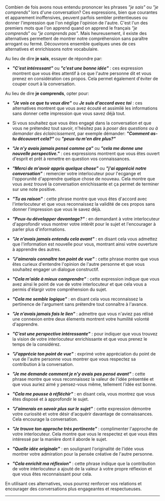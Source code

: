 Combien de fois avons nous entendu prononcer les phrases _"je sais"_ ou _"je comprends"_ lors d'une conversation? Ces expressions, bien que courantes et apparement inoffensives, peuvent parfois sembler prétentieuses ou donner l'impression que l'on néglige l'opinion de l'autre. C'est l'un des premiers mots que l'on apprend quand on apprend le français _"je comprends_" ou _"je comprends pas"_. Mais heureusement, il existe des alternatives permettent de montrer notre compréhension sans paraître arrogant ou fermé. Découvrons ensemble quelques unes de ces alternatives et enrichissons notre vocabulaire.

Au lieu de dire **je sais**, essayer de répondre par:

- **_"C'est intéressant"_** ou **_"c'est une bonne idée"_** : ces expression montrent que vous êtes attentif à ce que l'autre personne dit et vous prenez en considération ces propos. Cela permet également d'éviter de couper court à la conversation.

Au lieu de dire **je comprends**, opter pour:

- **_"Je vois ce que tu veux dire"_** ou **_Je suis d'accord avec toi_** : ces alternatives montrent que vous avez écouté et assimilé les informations sans donner cette impression que vous savez déjà tout.

- Si vous souhaitez que vous êtes engagé dans la conversation et que vous ne prétendez tout savoir, n'hésitez pas à _poser des questions ou à demander des éclaircissement_, par exemple démander: **_"Comment as-tu découvert cela?"_** ou **_"peux-tu m'en dire plus?"_**

- **_"Je n'y avais jamais pensé comme ça"_** ou **_"cela me donne une nouvelle perspective."_** : ces expressions montrent que vous êtes ouvert d'esprit et prêt à remettre en question vos connaissances.

* **_"Merci de m'avoir appris quelque chose"_** ou **_"j'ai apprécié notre conversation"_** : remercier votre interlocuteur pour l'ecgange et l'opporunité d'apprendre quelque chose de nouveau. Cela montre que vous avez trouvé la conversation enrichissante et ça permet de terminer sur une note positive.

* **_"Tu as raison"_** : cette phrase montre que vous êtes d'accord avec l'interlocuteur et que vous reconnaissez la validité de ces propos sans donner l'impression que vous le savez déjà.

* **_"Peux-tu développer davantage?"_** : en demandant à votre interlocuteur d'approfondir vous montrer votre intérêt pour le sujet et l'encourager à parler plus d'informations.

* **_"Je n'avais jamais entendu cela avant"_** : en disant cela vous admettez que l'information est nouvelle pour vous, montrant ainsi votre ouverture à apprendre des autres.

* **_"J'aimerais connaître ton point de vue"_** : cette phrase montre que vous êtes curieux d'entendre l'opinion de l'autre personne et que vous souhaitez engager un dialogue constructif.

* **_"Cela m'aide à mieux comprendre"_** : cette expression indique que vous avez ainsi le point de vue de votre interlocuteur et que cela vous a permis d'élargir votre compréhension du sujet.

* **_"Cela me semble logique"_** : en disant cela vous reconnaissez la pertinence de l'argument sans prétendre tout connaître à l'avance.

* **_"Je n'avais jamais fais le lien"_** : admettre que vous n'aviez pas rélisé une connexion entre deux élements montrent votre humilité volonté d'apprendre.

* **_"C'est une perspective intéressante"_** : pour indiquer que vous trouvez la vision de votre interlocuteur enrichissante et que vous prenez le temps de la considérez.

* **_"J'apprécie ton point de vue"_** : exprimé votre appréciation du point de vue de l'autre personne vous montrer que vous respectez sa contribution à la conversation.

* **_"Je me demande comment je n'y avais pas pensé avant"_** : cette phrase montre que vous reconnaissez la valeur de l'idée présentée et que vous auriez aimé y pensez-vous même, tellement l'idée est bonne.

* **_"Cela me pousse à réfléchir"_** : en disant cela, vous montrez que vous êtes disposé et à approfondir le sujet.

* **_"J'aimerais en savoir plus sur le sujet"_** : cette expression démontre votre curiosité et votre désir d'acquérir davantage de connaissances. Cela encourage la conversation.

* **_"Je trouve ton approche très pertinente"_** : complimenter l'approche de votre interlocuteur. Cela montre que vous le respectez et que vous êtes intéressé par la manière dont il aborde le sujet.

* **_"Quelle idée originale"_** : en soulignant l'originalité de l'idée vous montrer votre admiration pour la pensée créative de l'autre personne.

* **_"Cela enrichit ma réflexion"_** : cette phrase indique que la contribution de votre interlocuteur a ajouté de la valeur à votre propre réflexion et que vous êtes reconnaissant pour cela.

En utilisant ces alternatives, vous pourrez renforcer vos relations et encourager des conversations plus engageantes et respectueuses.

---

